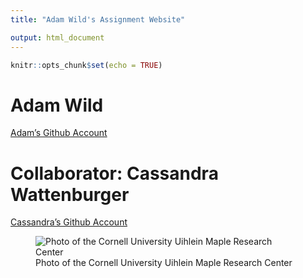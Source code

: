 ```yaml
---
title: "Adam Wild's Assignment Website"

output: html_document
---
```


```r
knitr::opts_chunk$set(echo = TRUE)
```


# **Adam Wild**
[Adam's Github Account](https://github.com/adwild)

# Collaborator: **Cassandra Wattenburger**
[Cassandra's Github Account](https://github.com/cwatt)


![Photo of the Cornell University Uihlein Maple Research Center](C:\Users\adw94\Pictures\Uihlein Station.jpg)
